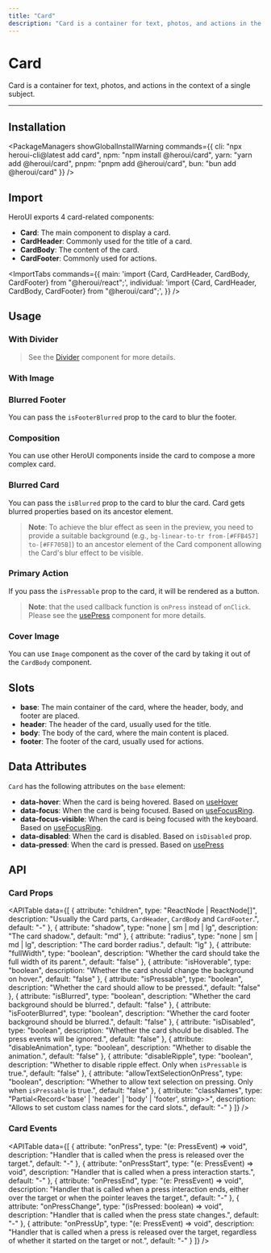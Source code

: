 ```yaml
---
title: "Card"
description: "Card is a container for text, photos, and actions in the context of a single subject."
---
```



# Card

Card is a container for text, photos, and actions in the context of a single subject.

<ComponentLinks component="card" />

---

<CarbonAd/>

## Installation

<PackageManagers
  showGlobalInstallWarning
  commands={{
    cli: "npx heroui-cli@latest add card",
    npm: "npm install @heroui/card",
    yarn: "yarn add @heroui/card",
    pnpm: "pnpm add @heroui/card",
    bun: "bun add @heroui/card"
  }}
/>


## Import

HeroUI exports 4 card-related components:

- **Card**: The main component to display a card.
- **CardHeader**: Commonly used for the title of a card.
- **CardBody**: The content of the card.
- **CardFooter**: Commonly used for actions.

<ImportTabs
  commands={{
    main: 'import {Card, CardHeader, CardBody, CardFooter} from "@heroui/react";',
    individual: 'import {Card, CardHeader, CardBody, CardFooter} from "@heroui/card";',
  }}
/>

## Usage

<CodeDemo isPreviewCentered title="Usage" files={cardContent.usage} />

### With Divider

<CodeDemo isPreviewCentered title="With Divider" files={cardContent.divider} />

> See the [Divider](/docs/components/divider) component for more details.

### With Image

<CodeDemo isPreviewCentered title="With Image" files={cardContent.image} />

### Blurred Footer

You can pass the `isFooterBlurred` prop to the card to blur the footer.

<CodeDemo isPreviewCentered title="Blurred Footer" files={cardContent.blurredFooter} />

### Composition

You can use other HeroUI components inside the card to compose a more complex card.

<CodeDemo isPreviewCentered title="Composition" files={cardContent.composition} />

### Blurred Card

You can pass the `isBlurred` prop to the card to blur the card. Card gets blurred properties based on its ancestor element.

> **Note**: To achieve the blur effect as seen in the preview, you need to provide a suitable background (e.g., `bg-linear-to-tr from-[#FFB457] to-[#FF705B]`) to an ancestor element of the Card component allowing the Card's blur effect to be visible.

<CodeDemo isGradientBox title="Blurred Card" files={cardContent.blurred} />

### Primary Action

If you pass the `isPressable` prop to the card, it will be rendered as a button.

<CodeDemo title="Primary Action" files={cardContent.primaryAction} />

> **Note**: that the used callback function is `onPress` instead of `onClick`. Please see the [usePress](https://react-spectrum.adobe.com/react-aria/usePress.html#usepress) component for more details.

### Cover Image

You can use `Image` component as the cover of the card by taking it out of the `CardBody` component.

<CodeDemo title="Cover Image" files={cardContent.coverImage} />

<Spacer y={4} />

## Slots

- **base**:
  The main container of the card, where the header, body, and footer are placed.
- **header**:
  The header of the card, usually used for the title.
- **body**:
  The body of the card, where the main content is placed.
- **footer**:
  The footer of the card, usually used for actions.

<Spacer y={4} />

## Data Attributes

`Card` has the following attributes on the `base` element:

- **data-hover**:
  When the card is being hovered. Based on [useHover](https://react-spectrum.adobe.com/react-aria/useHover.html)
- **data-focus**:
  When the card is being focused. Based on [useFocusRing](https://react-spectrum.adobe.com/react-aria/useFocusRing.html).
- **data-focus-visible**:
  When the card is being focused with the keyboard. Based on [useFocusRing](https://react-spectrum.adobe.com/react-aria/useFocusRing.html).
- **data-disabled**:
  When the card is disabled. Based on `isDisabled` prop.
- **data-pressed**:
  When the card is pressed. Based on [usePress](https://react-spectrum.adobe.com/react-aria/usePress.html)

<Spacer y={4} />

## API

### Card Props

<APITable
  data={[
    {
      attribute: "children",
      type: "ReactNode | ReactNode[]",
      description: "Usually the Card parts, `CardHeader`, `CardBody` and `CardFooter`.",
      default: "-"
    },
    {
      attribute: "shadow",
      type: "none | sm | md | lg",
      description: "The card shadow.",
      default: "md"
    },
    {
      attribute: "radius",
      type: "none | sm | md | lg",
      description: "The card border radius.",
      default: "lg"
    },
    {
      attribute: "fullWidth",
      type: "boolean",
      description: "Whether the card should take the full width of its parent.",
      default: "false"
    },
    {
      attribute: "isHoverable",
      type: "boolean",
      description: "Whether the card should change the background on hover.",
      default: "false"
    },
    {
      attribute: "isPressable",
      type: "boolean",
      description: "Whether the card should allow to be pressed.",
      default: "false"
    },
    {
      attribute: "isBlurred",
      type: "boolean",
      description: "Whether the card background should be blurred.",
      default: "false"
    },
    {
      attribute: "isFooterBlurred",
      type: "boolean",
      description: "Whether the card footer background should be blurred.",
      default: "false"
    },
    {
      attribute: "isDisabled",
      type: "boolean",
      description: "Whether the card should be disabled. The press events will be ignored.",
      default: "false"
    },
    {
      attribute: "disableAnimation",
      type: "boolean",
      description: "Whether to disable the animation.",
      default: "false"
    },
    {
      attribute: "disableRipple",
      type: "boolean",
      description: "Whether to disable ripple effect. Only when `isPressable` is true.",
      default: "false"
    },
    {
      attribute: "allowTextSelectionOnPress",
      type: "boolean",
      description: "Whether to allow text selection on pressing. Only when `isPressable` is true.",
      default: "false"
    },
    {
      attribute: "classNames",
      type: "Partial<Record<'base' | 'header' | 'body' | 'footer', string>>",
      description: "Allows to set custom class names for the card slots.",
      default: "-"
    }
  ]}
/>

### Card Events

<APITable
  data={[
    {
      attribute: "onPress",
      type: "(e: PressEvent) => void",
      description: "Handler that is called when the press is released over the target.",
      default: "-"
    },
    {
      attribute: "onPressStart",
      type: "(e: PressEvent) => void",
      description: "Handler that is called when a press interaction starts.",
      default: "-"
    },
    {
      attribute: "onPressEnd",
      type: "(e: PressEvent) => void",
      description: "Handler that is called when a press interaction ends, either over the target or when the pointer leaves the target.",
      default: "-"
    },
    {
      attribute: "onPressChange",
      type: "(isPressed: boolean) => void",
      description: "Handler that is called when the press state changes.",
      default: "-"
    },
    {
      attribute: "onPressUp",
      type: "(e: PressEvent) => void",
      description: "Handler that is called when a press is released over the target, regardless of whether it started on the target or not.",
      default: "-"
    }
  ]}
/>
